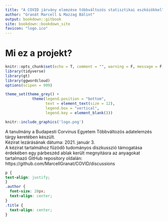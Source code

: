 ```yaml
---
title: "A COVID járvány elemzése többváltozós statisztikai eszközökkel"
author: "Granát Marcell & Mazzag Bálint"
output: bookdown::gitbook
site: bookdown::bookdown_site
favicon: "logo.ico"
---
```


# Mi ez a projekt? {#index}

```r
knitr::opts_chunk$set(echo = T, comment = "", warning = F, message = F, cache = T, error = T)
library(tidyverse)
library(gt)
library(ggwordcloud)
options(scipen = 999)

theme_set(theme_grey() + 
            theme(legend.position = "bottom", 
                  text = element_text(size = 12), 
                  legend.box = "vertical", 
                  legend.key = element_blank()))
```

```r
knitr::include_graphics('logo.png')
```


A tanulmány a Budapesti Corvinus Egyetem Többváltozós adatelemzés tárgy keretében készült.\
Kézirat lezárásának dátuma: 2021. január 3.\
A kézirat tartalmához fűzödő tudományos diszkusszió támogatása érdekében egy párbeszéd ablak került megnyitásra az anyagokat tartalmazó GitHub repository oldalán: https://github.com/MarcellGranat/COVID/discussions



```css
p {
text-align: justify;
}
.author {
  font-size: 20px;
  text-align: center;
} 
.title {
  text-align: center;
}
```